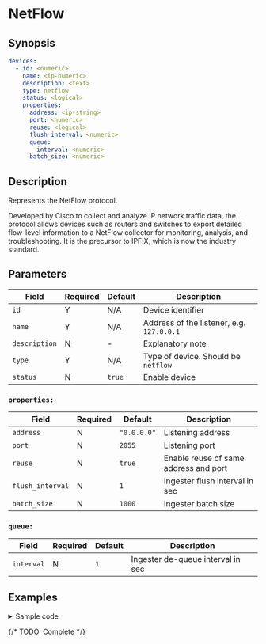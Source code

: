 # NetFlow

## Synopsis

```yaml
devices:
  - id: <numeric>
    name: <ip-numeric>
    description: <text>
    type: netflow
    status: <logical>
    properties:
      address: <ip-string>
      port: <numeric>
      reuse: <logical>
      flush_interval: <numeric>
      queue:
        interval: <numeric>
      batch_size: <numeric>
```

## Description

Represents the NetFlow protocol.

Developed by Cisco to collect and analyze IP network traffic data, the protocol allows devices such as routers and switches to export detailed flow-level information to a NetFlow collector for monitoring, analysis, and troubleshooting. It is the precursor to IPFIX, which is now the industry standard.

## Parameters

|Field|Required|Default|Description|
|---|---|---|---|
|`id`|Y|N/A|Device identifier|
|`name`|Y|N/A|Address of the listener, e.g. `127.0.0.1`|
|`description`|N|-|Explanatory note|
|`type`|Y|N/A|Type of device. Should be `netflow`|
|`status`|N|`true`|Enable device|

### `properties:`

|Field|Required|Default|Description|
|---|---|---|---|
|`address`|N|`"0.0.0.0"`|Listening address|
|`port`|N|`2055`|Listening port|
|`reuse`|N|`true`|Enable reuse of same address and port|
|`flush_interval`|N|`1`|Ingester flush interval in sec|
|`batch_size`|N|`1000`|Ingester batch size|

### `queue:`

|Field|Required|Default|Description|
|---|---|---|---|
|`interval`|N|`1`|Ingester de-queue interval in sec|

## Examples

<details>
<summary>Sample code</summary>
```yaml
```
</details>

{/* TODO: Complete */}